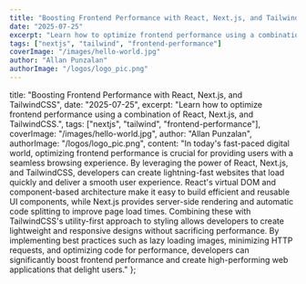 ```yaml
---
title: "Boosting Frontend Performance with React, Next.js, and TailwindCSS"
date: "2025-07-25"
excerpt: "Learn how to optimize frontend performance using a combination of React, Next.js, and TailwindCSS."
tags: ["nextjs", "tailwind", "frontend-performance"]
coverImage: "/images/hello-world.jpg"
author: "Allan Punzalan"
authorImage: "/logos/logo_pic.png"
---
```


title: "Boosting Frontend Performance with React, Next.js, and TailwindCSS",
date: "2025-07-25",
excerpt: "Learn how to optimize frontend performance using a combination of React, Next.js, and TailwindCSS.",
tags: ["nextjs", "tailwind", "frontend-performance"],
coverImage: "/images/hello-world.jpg",
author: "Allan Punzalan",
authorImage: "/logos/logo_pic.png",
content: "In today's fast-paced digital world, optimizing frontend performance is crucial for providing users with a seamless browsing experience. By leveraging the power of React, Next.js, and TailwindCSS, developers can create lightning-fast websites that load quickly and deliver a smooth user experience. React's virtual DOM and component-based architecture make it easy to build efficient and reusable UI components, while Next.js provides server-side rendering and automatic code splitting to improve page load times. Combining these with TailwindCSS's utility-first approach to styling allows developers to create lightweight and responsive designs without sacrificing performance. By implementing best practices such as lazy loading images, minimizing HTTP requests, and optimizing code for performance, developers can significantly boost frontend performance and create high-performing web applications that delight users."
};